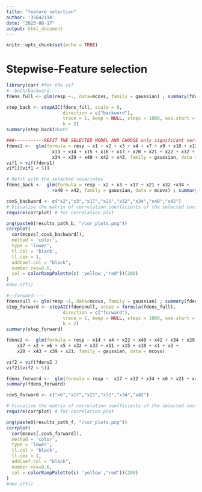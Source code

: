 ---
title: "feature selection"
author: '35642114'
date: "2025-08-17"
output: html_document
---

```{r setup, include=FALSE}
knitr::opts_chunk$set(echo = TRUE)
```

# Stepwise-Feature selection

```{r both/backward selection}
library(car) #for the vif
#--both/backward----
fdens_full <- glm(resp ~., data=mcovs, family = gaussian) ; summary(fdens_full)

step_back <- stepAIC(fdens_full, scale = 0,
                     direction = c("backward"),
                     trace = 1, keep = NULL, steps = 1000, use.start = FALSE,
                     k = 2)
summary(step_back)#ͬboth

###-----------REFIT THE SELECTED MODEL AND CHOOSE only significant variables with VIF < 5
fdens1 <-  glm(formula = resp ~ x1 + x2 + x3 + x4 + x7 + x9 + x10 + x12 + 
                 x13 + x14 + x15 + x16 + x17 + x20 + x21 + x22 + x32 + x33 + 
                 x34 + x39 + x40 + x42 + x43, family = gaussian, data = mcovs)
vif1 = vif(fdens1)
vif1[(vif1 < 5)]

# Refit with the selected covariates
fdens_back <-  glm(formula = resp ~ x2 + x3 + x17 + x21 + x32 +x34 + 
                 +x40 + x42, family = gaussian, data = mcovs) ; summary(fdens_back)

covS_backward <- c("x2","x3","x17","x21","x32","x34","x40","x42")
# Visualise the matrix of correlation coefficients of the selected covs
require(corrplot) # for correlation plot

png(paste0(results_path_b, "/cor_plots.png"))
corrplot(
  cor(mcovs[,covS_backward]),
  method = 'color',
  type = 'lower',
  tl.col = 'black',
  tl.cex = 1,
  addCoef.col = "black",
  number.cex=0.6,
  col = colorRampPalette(c( 'yellow',"red"))(200)
)
#dev.off()

```

```{r forward selection}
#--forward----
fdensnull <- glm(resp ~1, data=mcovs, family = gaussian) ; summary(fdensnull)
step_forward <- stepAIC(fdensnull, scope = formula(fdens_full),
                     direction = c("forward"),
                     trace = 1, keep = NULL, steps = 1000, use.start = FALSE,
                     k = 2)
summary(step_forward)

fdens2 <-  glm(formula = resp ~ x14 + x4 + x22 + x40 + x42 + x34 + x29 + 
    x17 + x2 + x6 + x5 + x32 + x33 + x11 + x15 + x16 + x1 + x3 + 
    x20 + x43 + x39 + x21, family = gaussian, data = mcovs)

vif2 = vif(fdens2 )
vif2[(vif2 < 5)]

fdens_forward <-  glm(formula = resp ~  x17 + x32 + x34 + x6 + x21 + x42, family = gaussian, data = mcovs)
summary(fdens_forward)

covS_forward <- c("x6","x17","x21","x32","x34","x42")

# Visualise the matrix of correlation coefficients of the selected covs
require(corrplot) # for correlation plot

png(paste0(results_path_f, "/cor_plots.png"))
corrplot(
  cor(mcovs[,covS_forward]),
  method = 'color',
  type = 'lower',
  tl.col = 'black',
  tl.cex = 1,
  addCoef.col = "black",
  number.cex=0.6,
  col = colorRampPalette(c( 'yellow',"red"))(200)
)
#dev.off()

```



